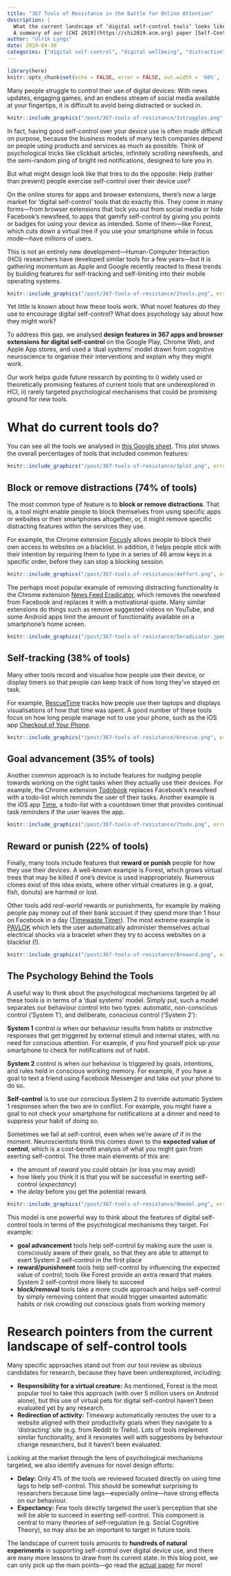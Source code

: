 ```yaml
---
title: "367 Tools of Resistance in the Battle for Online Attention"
description: |
  What the current landscape of ‘digital self-control tools’ looks like, and the psychology behind it\: 
  A summary of our [CHI 2019](https://chi2019.acm.org) paper [Self-Control in Cyberspace: Applying Dual Systems Theory to a Review of Digital Self-Control Tools](https://ulriklyngs.com/publications).
author: "Ulrik Lyngs"
date: 2019-04-30
categories: ["digital self-control", "digital wellbeing", "distraction", "attention"]
---
```


```r
library(here)
knitr::opts_chunk$set(echo = FALSE, error = FALSE, out.width = '60%', fig.align = 'center')

```

Many people struggle to control their use of digital devices: With news updates, engaging games, and an endless stream of social media available at your fingertips, it is difficult to avoid being distracted or sucked in.

```r
knitr::include_graphics("/post/367-tools-of-resistance/1struggles.png", error = FALSE)
```


In fact, having good self-control over your device use is often made difficult on purpose, because the business models of many tech companies depend on people using products and services as much as possible. Think of psychological tricks like clickbait articles, infinitely scrolling newsfeeds, and the semi-random ping of bright red notifications, designed to lure you in.

But what might design look like that tries to do the opposite: Help (rather than prevent) people exercise self-control over their device use?

On the online stores for apps and browser extensions, there’s now a large market for ‘digital self-control’ tools that do exactly this. They come in many forms---from browser extensions that lock you out from social media or hide Facebook’s newsfeed, to apps that gamify self-control by giving you points or badges for using your device as intended. Some of them---like Forest, which cuts down a virtual tree if you use your smartphone while in focus mode---have millions of users.

This is not an entirely new development---Human-Computer Interaction (HCI) researchers have developed similar tools for a few years---but it is gathering momentum as Apple and Google recently reacted to these trends by building features for self-tracking and self-limiting into their mobile operating systems.

```r
knitr::include_graphics("/post/367-tools-of-resistance/2tools.png", error = FALSE)
```

Yet little is known about how these tools work. What novel features do they use to encourage digital self-control? What does psychology say about how they might work?

To address this gap, we analysed **design features in 367 apps and browser extensions for digital self-control** on the Google Play, Chrome Web, and Apple App stores, and used a ‘dual systems’ model drawn from cognitive neuroscience to organise their interventions and explain why they might work.

Our work helps guide future research by pointing to i) widely used or theoretically promising features of current tools that are underexplored in HCI, ii) rarely targeted psychological mechanisms that could be promising ground for new tools.

# What do current tools do?

You can see all the tools we analysed in [this Google sheet](https://docs.google.com/spreadsheets/d/1BVBCBOZQY_K7qYmDiSIail07F6D1iDG1OkoFyazb5Y4/edit?usp=sharing). This plot shows the overall percentages of tools that included common features:

```r
knitr::include_graphics("/post/367-tools-of-resistance/3plot.png", error = FALSE)
```

## Block or remove distractions (74% of tools)
The most common type of feature is to **block or remove distractions**. That is, a tool might enable people to block themselves from using specific apps or websites or their smartphones altogether, or, it might remove specific distracting features within the services they use.

For example, the Chrome extension [Focusly](https://chrome.google.com/webstore/detail/focusly/jlihnplddpebplnfafhdanaiapbeikbk?hl=gb) allows people to block their own access to websites on a blacklist. In addition, it helps people stick with their intention by requiring them to type in a series of 46 arrow keys in a specific order, before they can stop a blocking session.

```r
knitr::include_graphics("/post/367-tools-of-resistance/4effort.png", error = FALSE)
```

The perhaps most popular example of removing distracting functionality is the Chrome extension [News Feed Eradicator](https://chrome.google.com/webstore/detail/news-feed-eradicator-for/fjcldmjmjhkklehbacihaiopjklihlgg?hl=gb), which removes the newsfeed from Facebook and replaces it with a motivational quote. Many similar extensions do things such as remove suggested videos on YouTube, and some Android apps limit the amount of functionality available on a smartphone’s home screen.

```r
knitr::include_graphics("/post/367-tools-of-resistance/5eradicator.jpeg", error = FALSE)
```

## Self-tracking (38% of tools)
Many other tools record and visualise how people use their device, or display timers so that people can keep track of how long they’ve stayed on task.

For example, [RescueTime](https://www.rescuetime.com/dashboard) tracks how people use their laptops and displays visualisations of how that time was spent. A good number of these tools focus on how long people manage not to use your phone, such as the iOS app [Checkout of Your Phone](https://itunes.apple.com/gb/app/checkout-of-your-phone/id1051880452?mt=8&ign-mpt=uo%3D4).

```r
knitr::include_graphics("/post/367-tools-of-resistance/6rescue.png", error = FALSE)
```

## Goal advancement (35% of tools)
Another common approach is to include features for nudging people towards working on the right tasks when they actually use their devices. For example, the Chrome extension [Todobook](https://chrome.google.com/webstore/detail/todobook/ihbejplhkeifejcpijadinaicidddbde?hl=en) replaces Facebook’s newsfeed with a todo-list which reminds the user of their tasks. Another example is the iOS app [Time](https://itunes.apple.com/gb/app/time-defeat-distraction/id1313017655?mt=8&ign-mpt=uo%3D4), a todo-list with a countdown timer that provides continual task reminders if the user leaves the app.

```r
knitr::include_graphics("/post/367-tools-of-resistance/7todo.png", error = FALSE)
```

## Reward or punish (22% of tools)
Finally, many tools include features that **reward or punish** people for how they use their devices. A well-known example is Forest, which grows virtual trees that may be killed if one’s device is used inappropriately. Numerous clones exist of this idea exists, where other virtual creatures (e.g. a goat, fish, donuts) are harmed or lost.

Other tools add *real-world* rewards or punishments, for example by making people pay money out of their bank account if they spend more than 1 hour on Facebook in a day ([Timewaste Timer](https://chrome.google.com/webstore/detail/timewaste-timer/pengblgbipcdkpigibniogojheaokckd?hl=gb)). The most extreme example is [PAVLOK](https://chrome.google.com/webstore/detail/pavlok-productivity/hefieeppocndiofffcfpkbfnjcooacib?hl=gb) which lets the user automatically administer themselves actual electrical shocks via a bracelet when they try to access websites on a blacklist (!).

```r
knitr::include_graphics("/post/367-tools-of-resistance/8reward.png", error = FALSE)
```

## The Psychology Behind the Tools
A useful way to think about the psychological mechanisms targeted by all these tools is in terms of a ‘dual systems’ model. Simply put, such a model separates our behaviour control into two types: automatic, non-conscious control (‘System 1’), and deliberate, conscious control (‘System 2’):

**System 1** control is when our behaviour results from habits or instinctive responses that get triggered by external stimuli and internal states, with no need for conscious attention. For example, if you find yourself pick up your smartphone to check for notifications out of habit.

**System 2** control is when our behaviour is triggered by goals, intentions, and rules held in conscious working memory. For example, if you have a goal to text a friend using Facebook Messenger and take out your phone to do so.

**Self-control** is to use our conscious System 2 to override automatic System 1 responses when the two are in conflict. For example, you might have a goal to not check your smartphone for notifications at a dinner and need to suppress your habit of doing so.

Sometimes we fail at self-control, even when we’re aware of if in the moment. Neuroscientists think this comes down to the **expected value of control**, which is a cost-benefit analysis of what you might gain from exerting self-control. The three main elements of this are:

- the amount of *reward* you could obtain (or loss you may avoid)
- how likely you think it is that you will be successful in exerting self-control (*expectancy*)
- the *delay* before you get the potential reward.

```r
knitr::include_graphics("/post/367-tools-of-resistance/9model.png", error = FALSE)
```

This model is one powerful way to think about the features of digital self-control tools in terms of the psychological mechanisms they target. For example:

- **goal advancement** tools help self-control by making sure the user is consciously aware of their goals, so that they are able to attempt to exert System 2 self-control in the first place
- **reward/punishment** tools help self-control by influencing the expected value of control; tools like Forest provide an extra reward that makes System 2 self-control more likely to succeed
- **block/removal** tools take a more crude approach and helps self-control by simply removing content that would trigger unwanted automatic habits or risk crowding out conscious goals from working memory

# Research pointers from the current landscape of self-control tools
Many specific approaches stand out from our tool review as obvious candidates for research, because they have been underexplored, including:

- **Responsibility for a virtual creature:** As mentioned, Forest is the most popular tool to take this approach (with over 5 million users on Android alone), but this use of virtual pets for digital self-control haven’t been evaluated yet by any research.
- **Redirection of activity:** Timewarp automatically reroutes the user to a website aligned with their productivity goals when they navigate to a ‘distracting’ site (e.g. from Reddit to Trello). Lots of tools implement similar functionality, and it resonates well with suggestions by behaviour change researchers, but it haven’t been evaluated.

Looking at the market through the lens of psychological mechanisms targeted, we also identify avenues for novel design efforts:

- **Delay:** Only 4% of the tools we reviewed focused directly on using time lags to help self-control. This should be somewhat surprising to researchers because time lags---especially online---have strong effects on our behaviour.
- **Expectancy:** Few tools directly targeted the user’s perception that she will be able to succeed in exerting self-control. This component is central to many theories of self-regulation (e.g. Social Cognitive Theory), so may also be an important to target in future tools.

The landscape of current tools amounts to **hundreds of natural experiments** in supporting self-control over digital device use, and there are many more lessons to draw from its current state. In this blog post, we can only pick up the main points---go read the [actual paper](https://ulriklyngs.com/publications) for more!